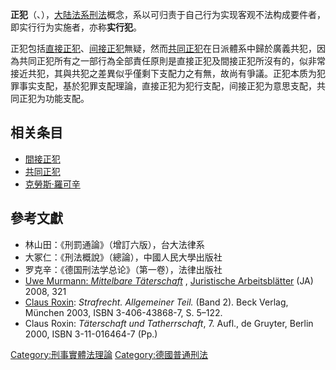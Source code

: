 {{Expert|time=2015-12-14T03:43:33+00:00}}
{{legal}}
'''正犯'''（{{lang-de|Täter (Strafrecht)}}、{{lang-en|criminal offender}}），[[大陆法系|大陆法系]][[刑法|刑法]]概念，系以可归责于自己行为实现客观不法构成要件者，即实行行为实施者，亦称'''实行犯'''。

正犯包括[[直接正犯|直接正犯]]、[[间接正犯|间接正犯]]無疑，然而[[共同正犯|共同正犯]]在日派體系中歸於廣義共犯，因為共同正犯所有之一部行為全部責任原則是直接正犯及間接正犯所沒有的，似非常接近共犯，其與共犯之差異似乎僅剩下支配力之有無，故尚有爭議。正犯本质为犯罪事实支配，基於犯罪支配理論，直接正犯为犯行支配，间接正犯为意思支配，共同正犯为功能支配。

==相关条目==
*[[間接正犯|間接正犯]]
*[[共同正犯|共同正犯]]
*[[克勞斯·羅可辛|克勞斯·羅可辛]]

== 參考文獻 ==
{{refbegin|2}}
* 林山田：《刑罰通論》（增訂六版），台大法律系
* 大冢仁：《刑法概說》（總論），中國人民大學出版社
* 罗克辛：《德国刑法学总论》（第一卷），法律出版社
* [http://www.ja-aktuell.de/cms/website.php?id=/de/studium_referendariat/aufs Uwe Murmann: ''Mittelbare Täterschaft''] {{Wayback|url=http://www.ja-aktuell.de/cms/website.php?id=%2Fde%2Fstudium_referendariat%2Faufs |date=20130208104032 }}, [[Juristische_Arbeitsblätter|Juristische Arbeitsblätter]] (JA) 2008, 321
* [[克勞斯·羅可辛|Claus Roxin]]: ''Strafrecht. Allgemeiner Teil.'' (Band 2). Beck Verlag, München 2003, ISBN 3-406-43868-7, S. 5–122.
* Claus Roxin: ''Täterschaft und Tatherrschaft'', 7. Aufl., de Gruyter, Berlin 2000, ISBN 3-11-016464-7 (Pp.)
{{refend}}

{{law-stub}}

[[Category:刑事實體法理論|Category:刑事實體法理論]]
[[Category:德國普通刑法|Category:德國普通刑法]]